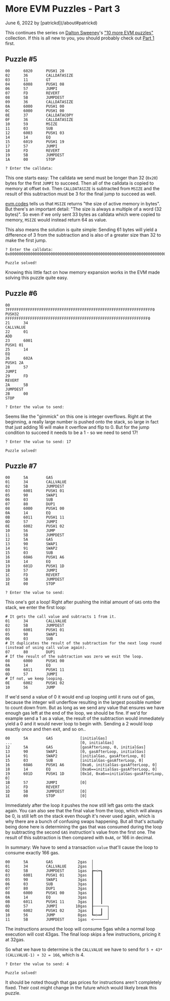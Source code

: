 # More EVM Puzzles - Part 3

<p className="text-xs text-right">June 6, 2022 by [patrickd](/about#patrickd)</p>

This continues the series on [Dalton Sweeney](https://twitter.com/DaltonSweeney9)'s ["10 more EVM puzzles"](https://github.com/daltyboy11/more-evm-puzzles) collection. If this is all new to you, you should probably check out [Part 1](/posts/2022/5/24/more-evm-puzzles-part-1) first.


## Puzzle #5

```plaintext
00      6020      PUSH1 20
02      36        CALLDATASIZE
03      11        GT
04      6008      PUSH1 08
06      57        JUMPI
07      FD        REVERT
08      5B        JUMPDEST
09      36        CALLDATASIZE
0A      6000      PUSH1 00
0C      6000      PUSH1 00
0E      37        CALLDATACOPY
0F      36        CALLDATASIZE
10      59        MSIZE
11      03        SUB
12      6003      PUSH1 03
14      14        EQ
15      6019      PUSH1 19
17      57        JUMPI
18      FD        REVERT
19      5B        JUMPDEST
1A      00        STOP

? Enter the calldata:
```

This one starts easy: The calldata we send must be longer than 32 (`0x20`) bytes for the first `JUMPI` to succeed. Then all of the calldata is copied to memory at offset `0x0`. Then `CALLDATASIZE` is subtracted from `MSIZE` and the result of this subtraction must be 3 for the final jump to succeed as well.

[evm.codes](https://www.evm.codes/#59) tells us that `MSIZE` returns "the size of active memory in bytes". But there's an important detail: "The size is always a multiple of a word (32 bytes)". So even if we only sent 33 bytes as calldata which were copied to memory, `MSIZE` would instead return 64 as value.

This also means the solution is quite simple: Sending 61 bytes will yield a difference of 3 from the subtraction and is also of a greater size than 32 to make the first jump.

```
? Enter the calldata: 0x00000000000000000000000000000000000000000000000000000000000000000000000000000000000000000000000000000000000000000000000000

Puzzle solved!
```

Knowing this little fact on how memory expansion works in the EVM made solving this puzzle quite easy.


## Puzzle #6

```plaintext
00      7FFFFFFFFFFFFFFFFFFFFFFFFFFFFFFFFFFFFFFFFFFFFFFFFFFFFFFFFFFFFFFFF0      PUSH32 FFFFFFFFFFFFFFFFFFFFFFFFFFFFFFFFFFFFFFFFFFFFFFFFFFFFFFFFFFFFFFF0
21      34                                                                      CALLVALUE
22      01                                                                      ADD
23      6001                                                                    PUSH1 01
25      14                                                                      EQ
26      602A                                                                    PUSH1 2A
28      57                                                                      JUMPI
29      FD                                                                      REVERT
2A      5B                                                                      JUMPDEST
2B      00                                                                      STOP

? Enter the value to send:
```

Seems like the "gimmick" on this one is integer overflows. Right at the beginning, a really large number is pushed onto the stack, so large in fact that just adding 16 will make it overflow and flip to 0. But for the jump condition to succeed it needs to be a 1 - so we need to send 17!

```
? Enter the value to send: 17

Puzzle solved!
```


## Puzzle #7

```plaintext
00      5A        GAS
01      34        CALLVALUE
02      5B        JUMPDEST
03      6001      PUSH1 01
05      90        SWAP1
06      03        SUB
07      80        DUP1
08      6000      PUSH1 00
0A      14        EQ
0B      6011      PUSH1 11
0D      57        JUMPI
0E      6002      PUSH1 02
10      56        JUMP
11      5B        JUMPDEST
12      5A        GAS
13      90        SWAP1
14      91        SWAP2
15      03        SUB
16      60A6      PUSH1 A6
18      14        EQ
19      601D      PUSH1 1D
1B      57        JUMPI
1C      FD        REVERT
1D      5B        JUMPDEST
1E      00        STOP

? Enter the value to send:
```

This one's got a loop! Right after pushing the initial amount of `GAS` onto the stack, we enter the first loop:


```plaintext
# It gets the call value and subtracts 1 from it.
01      34        CALLVALUE
02      5B        JUMPDEST
03      6001      PUSH1 01
05      90        SWAP1
06      03        SUB
# It duplicates the result of the subtraction for the next loop round (instead of using call value again).
07      80        DUP1
# If the result of the subtraction was zero we exit the loop.
08      6000      PUSH1 00
0A      14        EQ
0B      6011      PUSH1 11
0D      57        JUMPI
# If not, we keep looping.
0E      6002      PUSH1 02
10      56        JUMP
```

If we'd send a value of 0 it would end up looping until it runs out of gas, because the integer will underflow resulting in the largest possible number to count down from. But as long as we send any value that ensures we have enough gas left at the end of the loop, we should be fine. If we'd for example send a 1 as a value, the result of the subtraction would immediately yield a 0 and it would never loop to begin with. Sending a 2 would loop exactly once and then exit, and so on..

```plaintext
00      5A        GAS            [initialGas]
...                              [0, initialGas]
12      5A        GAS            [gasAfterLoop, 0, initialGas]
13      90        SWAP1          [0, gasAfterLoop, initialGas]
14      91        SWAP2          [initialGas, gasAfterLoop, 0]
15      03        SUB            [initialGas-gasAfterLoop, 0]
16      60A6      PUSH1 A6       [0xa6, initialGas-gasAfterLoop, 0]
18      14        EQ             [0xa6==initialGas-gasAfterLoop, 0]
19      601D      PUSH1 1D       [0x1d, 0xa6==initialGas-gasAfterLoop, 0]
1B      57        JUMPI          [0]
1C      FD        REVERT
1D      5B        JUMPDEST       [0]
1E      00        STOP           [0]
```

Immediately after the loop it pushes the now still left gas onto the stack again. You can also see that the final value from the loop, which will always be 0, is still left on the stack even though it's never used again, which is why there are a bunch of confusing swaps happening. But all that's actually being done here is determining the gas that was consumed during the loop by subtracting the second `GAS` instruction's value from the first one. The result of this subtraction is then compared with `0xA6`, or 166 in decimal.

In summary: We have to send a transaction `value` that'll cause the loop to consume exactly 166 gas.

```plaintext
00      5A        GAS           2gas  │
01      34        CALLVALUE     2gas  │
02      5B        JUMPDEST      1gas  ┢━<━┓
03      6001      PUSH1 01      3gas  ┃   ┃
05      90        SWAP1         3gas  ┃   ┃
06      03        SUB           3gas  ┃   ┃
07      80        DUP1          3gas  ┃   ┃
08      6000      PUSH1 00      3gas  ┃   ┃
0A      14        EQ            3gas  ┃   ┃
0B      6011      PUSH1 11      3gas  ┃   ┃
0D      57        JUMPI        10gas  ┠──────┐
0E      6002      PUSH1 02      3gas  ┃   ┃  │
10      56        JUMP          8gas  ┗━>━┛  │
11      5B        JUMPDEST      1gas  <──────┘
```

The instructions around the loop will consume 5gas while a normal loop execution will cost 43gas. The final loop skips a few instructions, pricing it at 32gas.

So what we have to determine is the `CALLVALUE` we have to send for `5 + 43*(CALLVALUE-1) + 32 = 166`, which is 4.

```
? Enter the value to send: 4

Puzzle solved!
```

It should be noted though that gas prices for instructions aren't completely fixed. Their cost might change in the future which would likely break this puzzle.